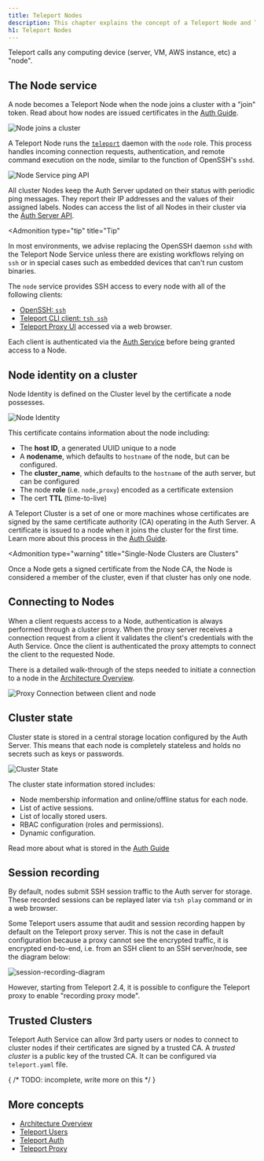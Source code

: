 ```yaml
---
title: Teleport Nodes
description: This chapter explains the concept of a Teleport Node and Teleport manages SSH and Kubernetes nodes.
h1: Teleport Nodes
---
```


Teleport calls any computing device (server, VM, AWS instance, etc) a "node".

## The Node service

A node becomes a Teleport Node when the node joins a cluster with a "join" token. Read about how nodes are issued certificates in the [Auth Guide](authentication.mdx#issuing-node-certificates).

![Node joins a cluster](../../img/node_join.svg)

A Teleport Node runs the [`teleport`](../setup/reference/cli.mdx#teleport) daemon with the `node` role. This process handles incoming connection requests, authentication, and remote command execution on the node, similar to the function of OpenSSH's `sshd`.

![Node Service ping API](../../img/node_service_api.svg)

All cluster Nodes keep the Auth Server updated on their status with periodic ping messages. They report their IP addresses and the values of their assigned labels. Nodes can access the list of all Nodes in their cluster via the [Auth Server API](authentication.mdx#auth-api).

<Admonition
  type="tip"
  title="Tip"
>
  In most environments, we advise replacing the OpenSSH daemon `sshd` with the Teleport Node Service unless there are existing workflows relying on `ssh` or in special cases such as embedded devices that can't run custom binaries.
</Admonition>

The `node` service provides SSH access to every node with all of the following clients:

- [OpenSSH: `ssh`](../server-access/guides/openssh.mdx)
- [Teleport CLI client: `tsh ssh`](../setup/reference/cli.mdx#tsh-ssh)
- [Teleport Proxy UI](proxy.mdx#web-to-ssh-proxy) accessed via a web browser.

Each client is authenticated via the [Auth Service](authentication.mdx#authentication-in-teleport) before being granted access to a Node.

## Node identity on a cluster

Node Identity is defined on the Cluster level by the certificate a node possesses.

![Node Identity](../../img/node_identity.svg)

This certificate contains information about the node including:

- The **host ID**, a generated UUID unique to a node
- A **nodename**, which defaults to `hostname` of the node, but can be configured.
- The **cluster_name**, which defaults to the `hostname` of the auth server, but can be configured
- The node **role** (i.e. `node,proxy`) encoded as a certificate extension
- The cert **TTL** (time-to-live)

A Teleport Cluster is a set of one or more machines whose certificates are signed by the same certificate authority (CA) operating in the Auth Server. A certificate is issued to a node when it joins the cluster for the first time. Learn more about this process in the [Auth Guide](authentication.mdx#authentication-in-teleport).

<Admonition
  type="warning"
  title="Single-Node Clusters are Clusters"
>
  Once a Node gets a signed certificate from the Node CA, the Node is considered a member of the cluster, even if that cluster has only one node.
</Admonition>

## Connecting to Nodes

When a client requests access to a Node, authentication is always performed
through a cluster proxy. When the proxy server receives a connection request
from a client it validates the client's credentials with the Auth Service. Once
the client is authenticated the proxy attempts to connect the client to the
requested Node.

There is a detailed walk-through of the steps needed to initiate a connection to
a node in the [Architecture Overview](overview.mdx).

![Proxy Connection between client and node](../../img/proxy_client_connect.svg)

## Cluster state

Cluster state is stored in a central storage location configured by the Auth
Server. This means that each node is completely stateless and holds no secrets
such as keys or passwords.

![Cluster State](../../img/cluster_state.svg)

The cluster state information stored includes:

- Node membership information and online/offline status for each node.
- List of active sessions.
- List of locally stored users.
- RBAC configuration (roles and permissions).
- Dynamic configuration.

Read more about what is stored in the [Auth Guide](authentication.mdx#auth-state)

## Session recording

By default, nodes submit SSH session traffic to the Auth server
for storage. These recorded sessions can be replayed later via `tsh play`
command or in a web browser.

Some Teleport users assume that audit and session recording happen by default
on the Teleport proxy server. This is not the case in default configuration
because a proxy cannot see the encrypted traffic, it is encrypted end-to-end,
i.e. from an SSH client to an SSH server/node, see the diagram below:

![session-recording-diagram](../../img/session-recording.svg)

However, starting from Teleport 2.4, it is possible to configure the
Teleport proxy to enable "recording proxy mode".

## Trusted Clusters

Teleport Auth Service can allow 3rd party users or nodes to connect to cluster
nodes if their certificates are signed by a trusted CA. A *trusted cluster* is
a public key of the trusted CA. It can be configured via `teleport.yaml` file.

{
  /* TODO: incomplete, write more on this */
}

## More concepts

- [Architecture Overview](overview.mdx)
- [Teleport Users](users.mdx)
- [Teleport Auth](authentication.mdx)
- [Teleport Proxy](proxy.mdx)
